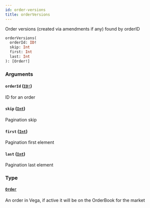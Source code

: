 ```yaml
---
id: order-versions
title: orderVersions
---
```


Order versions (created via amendments if any) found by orderID

```graphql
orderVersions(
  orderId: ID!
  skip: Int
  first: Int
  last: Int
): [Order!]

```

### Arguments

#### `orderId` ([`ID!`](/docs/graphql/scalars/id))

ID for an order

#### `skip` ([`Int`](/docs/graphql/scalars/int))

Pagination skip

#### `first` ([`Int`](/docs/graphql/scalars/int))

Pagination first element

#### `last` ([`Int`](/docs/graphql/scalars/int))

Pagination last element

### Type

#### [`Order`](/docs/graphql/objects/order)

An order in Vega, if active it will be on the OrderBook for the market

